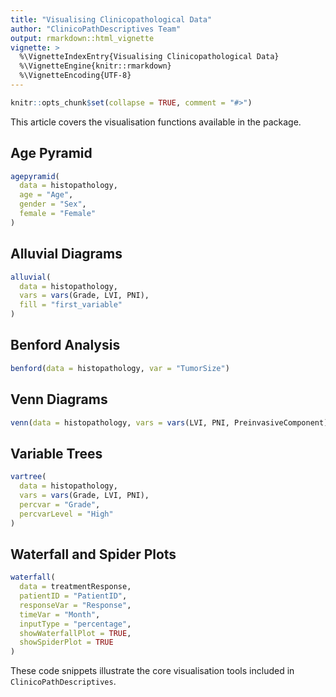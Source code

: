```yaml
---
title: "Visualising Clinicopathological Data"
author: "ClinicoPathDescriptives Team"
output: rmarkdown::html_vignette
vignette: >
  %\VignetteIndexEntry{Visualising Clinicopathological Data}
  %\VignetteEngine{knitr::rmarkdown}
  %\VignetteEncoding{UTF-8}
---
```


```r
knitr::opts_chunk$set(collapse = TRUE, comment = "#>")
```

This article covers the visualisation functions available in the package.

## Age Pyramid

```r
agepyramid(
  data = histopathology,
  age = "Age",
  gender = "Sex",
  female = "Female"
)
```

## Alluvial Diagrams

```r
alluvial(
  data = histopathology,
  vars = vars(Grade, LVI, PNI),
  fill = "first_variable"
)
```

## Benford Analysis

```r
benford(data = histopathology, var = "TumorSize")
```

## Venn Diagrams

```r
venn(data = histopathology, vars = vars(LVI, PNI, PreinvasiveComponent))
```

## Variable Trees

```r
vartree(
  data = histopathology,
  vars = vars(Grade, LVI, PNI),
  percvar = "Grade",
  percvarLevel = "High"
)
```

## Waterfall and Spider Plots

```r
waterfall(
  data = treatmentResponse,
  patientID = "PatientID",
  responseVar = "Response",
  timeVar = "Month",
  inputType = "percentage",
  showWaterfallPlot = TRUE,
  showSpiderPlot = TRUE
)
```

These code snippets illustrate the core visualisation tools included in `ClinicoPathDescriptives`.

